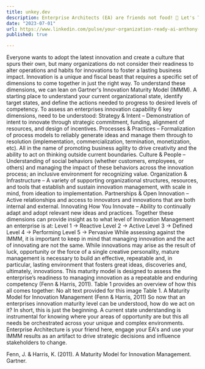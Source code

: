 ```yaml
---
title: unkey.dev
description: Enterprise Architects (EA) are friends not food! 🌟 Let's Talk Reality vs. Hype of AI readiness and how EA's can help. Whether it's adopting #generativeai or fostering a culture of #innovation. Maturity models serve as a valuable guide for both leaders and individual contributors, helping pinpoint where to start your efforts and #enterprisearchitect's can show the way. --- --- Does your EA have a capability assessment or maturity model?
date: "2023-07-01"
url: https://www.linkedin.com/pulse/your-organization-ready-ai-anthony-sadarangani/?trackingId=WNhHDv1gR7ujWi2QXMNl9g%3D%3D
published: true

---
```


Everyone wants to adopt the latest innovation and create a culture that spurs their own, but many organizations do not consider their readiness to alter operations and habits for innovations to foster a lasting business impact. Innovation is a unique and fiscal beast that requires a specific set of dimensions to come together in just the right way. To understand these dimensions, we can lean on Gartner's Innovation Maturity Model (IMMM). A starting place to understand your current organizational state, identify target states, and define the actions needed to progress to desired levels of competency.
To assess an enterprises innovation capability 6 key dimensions, need to be understood:
Strategy & Intent – Demonstration of intent to innovate through strategic commitment, funding, alignment of resources, and design of incentives.
Processes & Practices – Formalization of process models to reliably generate ideas and manage them through to resolution (implementation, commercialization, termination, monetization, etc). All in the name of promoting business agility to drive creativity and the ability to act on thinking outside current boundaries.
Culture & People – Understanding of social behaviors (whether customers, employees, or others) and managing the impact of these behaviors across the innovation process; an inclusive environment for recognizing value.
Organization & Infrastructure – A variety of supporting organizational structures, resources, and tools that establish and sustain innovation management, with scale in mind, from ideation to implementation.
Partnerships & Open Innovation – Active relationships and access to innovators and innovations that are both internal and external.
Innovating How You Innovate – Ability to continually adapt and adopt relevant new ideas and practices.
Together these dimensions can provide insight as to what level of Innovation Management an enterprise is at:
Level 1 -> Reactive
Level 2 -> Active
Level 3 -> Defined
Level 4 -> Performing
Level 5 -> Pervasive
While assessing against the IMMM, it is important to keep in mind that managing innovation and the act of innovating are not the same. While innovations may arise as the result of luck, opportunity or the force of a single creative personality, mature management is necessary to build an effective, repeatable and, in particular, lasting environment that fosters great ideas, discoveries and, ultimately, innovations. This maturity model is designed to assess the enterprise’s readiness to managing innovation as a repeatable and enduring competency (Fenn & Harris, 2011). Table 1 provides an overview of how this all comes together:
No alt text provided for this image
Table 1. A Maturity Model for Innovation Management (Fenn & Harris, 2011)
So now that an enterprises innovation maturity level can be understood, how do we act on it?
In short, this is just the beginning. A current state understanding is instrumental for knowing where your areas of opportunity are but this all needs be orchestrated across your unique and complex environments. Enterprise Architecture is your friend here, engage your EA's and use your IMMM results as an artifact to drive strategic decisions and influence stakeholders to change.

Fenn, J. & Harris, K. (2011). A Maturity Model for Innovation Management. Gartner.
